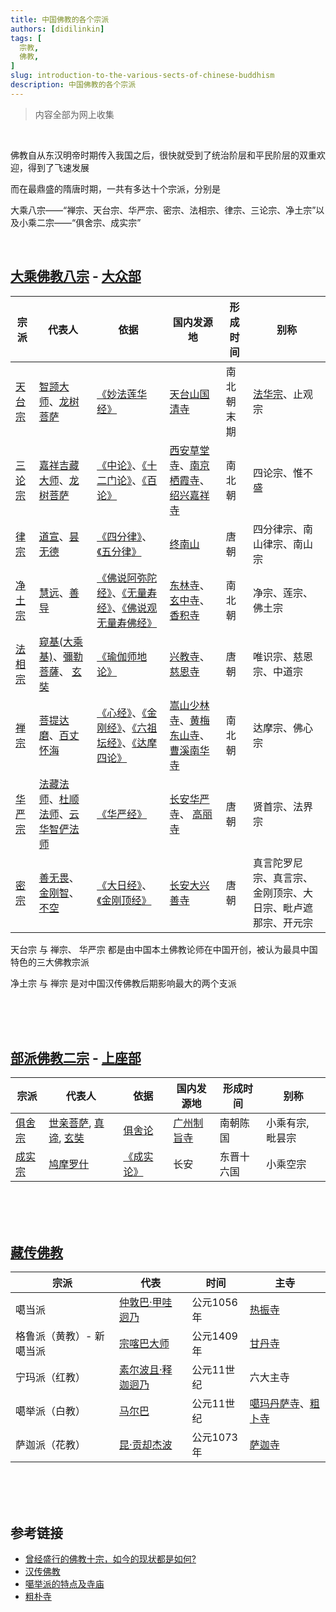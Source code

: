 ```yaml
---
title: 中国佛教的各个宗派
authors: [didilinkin]
tags: [
  宗教,
  佛教,
]
slug: introduction-to-the-various-sects-of-chinese-buddhism
description: 中国佛教的各个宗派
---
```


> 内容全部为网上收集

<br />

佛教自从东汉明帝时期传入我国之后，很快就受到了统治阶层和平民阶层的双重欢迎，得到了飞速发展

而在最鼎盛的隋唐时期，一共有多达十个宗派，分别是

大乘八宗——“禅宗、天台宗、华严宗、密宗、法相宗、律宗、三论宗、净土宗”以及小乘二宗——“俱舍宗、成实宗”

<!--truncate-->


<br />

## [大乘佛教八宗](https://zh.wikipedia.org/wiki/%E5%A4%A7%E4%B9%98%E4%BD%9B%E6%95%99) - [大众部](https://zh.wikipedia.org/zh-hans/%E5%A4%A7%E7%9C%BE%E9%83%A8)

| 宗派 | 代表人 | 依据 | 国内发源地 | 形成时间 | 别称 |
| --- | --- | --- | --- | --- | --- |
| [天台宗](https://zh.wikipedia.org/wiki/%E5%A4%A9%E5%8F%B0%E5%AE%97) | [智𫖮大师](https://zh.wikipedia.org/wiki/%E6%99%BA%E9%A1%97)、[龙树菩萨](https://zh.wikipedia.org/wiki/%E9%BE%8D%E6%A8%B9) | [《妙法莲华经》](https://zh.wikipedia.org/wiki/%E5%A6%99%E6%B3%95%E8%8E%B2%E5%8D%8E%E7%BB%8F) | [天台山国清寺](https://zh.wikipedia.org/wiki/%E5%9C%8B%E6%B8%85%E5%AF%BA_(%E5%A4%A9%E5%8F%B0)) | 南北朝末期 | [法华宗](https://zh.wikipedia.org/wiki/%E6%B3%95%E8%8F%AF%E5%AE%97)、止观宗 |
| [三论宗](https://zh.wikipedia.org/wiki/%E4%B8%89%E8%AE%BA%E5%AE%97) | [嘉祥吉藏大师](https://zh.wikipedia.org/wiki/%E5%90%89%E8%97%8F)、[龙树菩萨](https://zh.wikipedia.org/wiki/%E9%BE%8D%E6%A8%B9) | [《中论》](https://zh.wikipedia.org/wiki/%E4%B8%AD%E8%AB%96)、[《十二门论》](https://zh.wikipedia.org/wiki/%E5%8D%81%E4%BA%8C%E9%96%80%E8%AB%96)、[《百论》](https://zh.wikipedia.org/wiki/%E7%99%BE%E8%AB%96) | [西安草堂寺](https://zh.wikipedia.org/wiki/%E8%8D%89%E5%A0%82%E5%AF%BA)、[南京栖霞寺](https://zh.wikipedia.org/wiki/%E6%A0%96%E9%9C%9E%E5%AF%BA)、[绍兴嘉祥寺](https://baike.baidu.com/item/%E5%98%89%E7%A5%A5%E5%AF%BA/13850110) | 南北朝 | 四论宗、惟不盛 |
| [律宗](https://zh.wikipedia.org/wiki/%E5%BE%8B%E5%AE%97) | [道宣](https://zh.wikipedia.org/wiki/%E9%81%93%E5%AE%A3)、[昙无德](https://zh.wikipedia.org/wiki/%E6%B3%95%E8%97%8F%E9%83%A8) | [《四分律》](https://zh.wikipedia.org/wiki/%E5%9B%9B%E5%88%86%E5%BE%8B)、[《五分律》](https://zh.wikipedia.org/wiki/%E4%BA%94%E5%88%86%E5%BE%8B) | [终南山](https://zh.wikipedia.org/wiki/%E7%BB%88%E5%8D%97%E5%B1%B1) | 唐朝 | 四分律宗、南山律宗、南山宗 |
| [净土宗](https://zh.wikipedia.org/wiki/%E6%B7%A8%E5%9C%9F%E5%AE%97_(%E4%B8%AD%E5%9C%8B)) | [慧远](https://zh.wikipedia.org/wiki/%E6%85%A7%E9%81%A0)、[善导](https://zh.wikipedia.org/wiki/%E5%96%84%E5%AF%BC) | [《佛说阿弥陀经》](https://zh.wikipedia.org/wiki/%E4%BD%9B%E8%AA%AA%E9%98%BF%E5%BD%8C%E9%99%80%E7%B6%93)、[《无量寿经》](https://zh.wikipedia.org/wiki/%E7%84%A1%E9%87%8F%E5%A3%BD%E7%B6%93)、[《佛说观无量寿佛经》](https://zh.wikipedia.org/wiki/%E4%BD%9B%E8%AA%AA%E8%A7%80%E7%84%A1%E9%87%8F%E5%A3%BD%E4%BD%9B%E7%B6%93) | [东林寺](https://zh.wikipedia.org/wiki/%E4%B8%9C%E6%9E%97%E5%AF%BA)、[玄中寺](https://zh.wikipedia.org/wiki/%E7%8E%84%E4%B8%AD%E5%AF%BA)、[香积寺](https://zh.wikipedia.org/wiki/%E9%A6%99%E7%A7%AF%E5%AF%BA_(%E8%A5%BF%E5%AE%89)) | 南北朝 | 净宗、莲宗、佛土宗 |
| [法相宗](https://zh.wikipedia.org/wiki/%E6%B3%95%E7%9B%B8%E5%AE%97) | [窥基(大乘基)](https://zh.wikipedia.org/wiki/%E5%A4%A7%E4%B9%98%E5%9F%BA)、[彌勒菩薩](https://zh.wikipedia.org/wiki/%E5%BD%8C%E5%8B%92%E8%8F%A9%E8%96%A9)、 [玄奘](https://zh.wikipedia.org/wiki/%E7%8E%84%E5%A5%98) | [《瑜伽师地论》](https://zh.wikipedia.org/wiki/%E7%91%9C%E4%BC%BD%E5%B8%AB%E5%9C%B0%E8%AB%96) | [兴教寺](https://zh.wikipedia.org/wiki/%E5%85%B4%E6%95%99%E5%AF%BA)、[慈恩寺](https://zh.wikipedia.org/wiki/%E5%A4%A7%E6%85%88%E6%81%A9%E5%AF%BA) | 唐朝 | 唯识宗、慈恩宗、中道宗 |
| [禅宗](https://zh.wikipedia.org/wiki/%E7%A6%85%E5%AE%97) | [菩提达磨](https://zh.wikipedia.org/wiki/%E8%8F%A9%E6%8F%90%E8%BE%BE%E6%91%A9)、[百丈怀海](https://zh.wikipedia.org/wiki/%E7%99%BE%E4%B8%88%E6%80%80%E6%B5%B7) | [《心经》](https://zh.wikipedia.org/wiki/%E8%88%AC%E8%8B%A5%E6%B3%A2%E7%BE%85%E8%9C%9C%E5%A4%9A%E5%BF%83%E7%B6%93)、[《金刚经》](https://zh.wikipedia.org/wiki/%E9%87%91%E5%89%9B%E7%B6%93)、[《六祖坛经》](https://zh.wikipedia.org/wiki/%E5%85%AD%E7%A5%96%E5%9D%9B%E7%BB%8F)、[《达摩四论》](https://zh.wikipedia.org/wiki/%E5%B0%91%E5%AE%A4%E5%85%AD%E9%96%80) | [嵩山少林寺](https://zh.wikipedia.org/wiki/%E5%B0%91%E6%9E%97%E5%AF%BA)、[黄梅东山寺](https://zh.wikipedia.org/wiki/%E4%BA%94%E7%A5%96%E5%AF%BA)、[曹溪南华寺](https://zh.wikipedia.org/wiki/%E5%8D%97%E5%8D%8E%E5%AF%BA) | 南北朝 | 达摩宗、佛心宗 |
| [华严宗](https://zh.wikipedia.org/wiki/%E5%8D%8E%E4%B8%A5%E5%AE%97) | [法藏法师](https://zh.wikipedia.org/wiki/%E6%B3%95%E8%97%8F)、[杜顺法师](https://zh.wikipedia.org/wiki/%E5%B8%9D%E5%BF%83%E6%9D%9C%E9%A0%86)、[云华智俨法师](https://zh.wikipedia.org/wiki/%E6%99%BA%E4%BF%A8) | [《华严经》](https://zh.wikipedia.org/wiki/%E8%8F%AF%E5%9A%B4%E7%B6%93) | [长安华严寺](https://zh.wikipedia.org/wiki/%E5%8D%8E%E4%B8%A5%E5%AF%BA%E5%A1%94_(%E8%A5%BF%E5%AE%89))、 [高丽寺](https://zh.wikipedia.org/wiki/%E9%AB%98%E4%B8%BD%E5%AF%BA) | 唐朝 | 贤首宗、法界宗 |
| [密宗](https://zh.wikipedia.org/wiki/%E5%94%90%E5%AF%86) | [善无畏](https://zh.wikipedia.org/wiki/%E5%96%84%E7%84%A1%E7%95%8F)、[金刚智](https://zh.wikipedia.org/wiki/%E9%87%91%E5%89%9B%E6%99%BA)、[不空](https://zh.wikipedia.org/wiki/%E4%B8%8D%E7%A9%BA) | [《大日经》](https://zh.wikipedia.org/wiki/%E5%A4%A7%E6%97%A5%E7%B6%93)、[《金刚顶经》](https://zh.wikipedia.org/wiki/%E9%87%91%E5%89%9B%E9%A0%82%E7%B6%93) | [长安大兴善寺](https://zh.wikipedia.org/wiki/%E5%A4%A7%E5%85%B4%E5%96%84%E5%AF%BA) | 唐朝 | 真言陀罗尼宗、真言宗、金刚顶宗、大日宗、毗卢遮那宗、开元宗 |

天台宗 与 禅宗、 华严宗 都是由中国本土佛教论师在中国开创，被认为最具中国特色的三大佛教宗派

净土宗 与 禅宗 是对中国汉传佛教后期影响最大的两个支派

<br />
<br />
<br />

## [部派佛教二宗](https://zh.wikipedia.org/zh-hans/%E9%83%A8%E6%B4%BE%E4%BD%9B%E6%95%99) - [上座部](https://zh.wikipedia.org/wiki/%E4%B8%8A%E5%BA%A7%E9%83%A8)

| 宗派 | 代表人 | 依据 | 国内发源地 | 形成时间 | 别称 |
| --- | --- | --- | --- | --- | --- |
| [俱舍宗](https://zh.wikipedia.org/wiki/%E4%BF%B1%E8%88%8D%E5%AE%97) | [世亲菩萨](https://zh.wikipedia.org/wiki/%E4%B8%96%E4%BA%B2), [真谛](https://zh.wikipedia.org/wiki/%E7%9C%9F%E8%AB%A6), [玄奘](https://zh.wikipedia.org/wiki/%E7%8E%84%E5%A5%98) | [俱舍论](https://zh.wikipedia.org/wiki/%E9%98%BF%E6%AF%97%E8%BE%BE%E7%A3%A8%E4%BF%B1%E8%88%8D%E8%AE%BA) | [广州制旨寺](http://buddhaspace.org/dict/fk/data/%25E5%2588%25B6%25E6%2597%25A8%25E5%25AF%25BA.html) | 南朝陈国 | 小乘有宗, 毗昙宗 |
| [成实宗](https://zh.wikipedia.org/wiki/%E6%88%90%E5%AF%A6%E5%AE%97) | [鸠摩罗什](https://zh.wikipedia.org/zh-hans/%E9%B8%A0%E6%91%A9%E7%BD%97%E4%BB%80) | [《成实论》](https://zh.wikipedia.org/zh-hans/%E6%88%90%E5%AF%A6%E8%AB%96) | 长安 | 东晋十六国 | 小乘空宗 |

<br />
<br />
<br />

## [藏传佛教](https://zh.wikipedia.org/wiki/%E8%97%8F%E5%82%B3%E4%BD%9B%E6%95%99)

| 宗派 | 代表 | 时间 | 主寺 |
| --- | --- | --- | --- |
| 噶当派 | [仲敦巴·甲哇迥乃](https://zh.wikipedia.org/wiki/%E4%BB%B2%E6%95%A6%E5%B7%B4) | 公元1056年 | [热振寺](https://zh.wikipedia.org/wiki/%E7%83%AD%E6%8C%AF%E5%AF%BA) |
| 格鲁派（黄教）- 新噶当派 | [宗喀巴大师](https://zh.wikipedia.org/wiki/%E5%AE%97%E5%96%80%E5%B7%B4) | 公元1409年 | [甘丹寺](https://zh.wikipedia.org/wiki/%E7%94%98%E4%B8%B9%E5%AF%BA)|
| 宁玛派（红教） | [素尔波且·释迦迥乃](https://zh.wikipedia.org/wiki/%E7%B4%A0%E5%B0%94%E6%B3%A2%E4%B8%94%C2%B7%E9%87%8A%E8%BF%A6%E8%BF%A5%E4%B9%83) | 公元11世纪 | 六大主寺 |
| 噶举派（白教） | [马尔巴](https://zh.wikipedia.org/wiki/%E9%A6%AC%E7%88%BE%E5%B7%B4) | 公元11世纪 | [噶玛丹萨寺](https://zh.wikipedia.org/wiki/%E5%99%B6%E7%8E%9B%E5%AF%BA)、[粗卜寺](https://www.jendow.com.tw/wiki/%E7%B2%97%E6%9C%B4%E5%AF%BA) |
| 萨迦派（花教） | [昆·贡却杰波](https://zh.wikipedia.org/wiki/%E6%98%86%C2%B7%E8%B4%A1%E5%8D%B4%E6%9D%B0%E6%B3%A2) | 公元1073年 | [萨迦寺](https://zh.wikipedia.org/wiki/%E8%90%A8%E8%BF%A6%E5%AF%BA) |

<br />
<br />
<br />

## 参考链接

* [曾经盛行的佛教十宗，如今的现状都是如何?](https://baijiahao.baidu.com/s?id=1657408576292861139)
* [汉传佛教](https://zh.wikipedia.org/wiki/%E6%B1%89%E4%BC%A0%E4%BD%9B%E6%95%99)
* [噶举派的特点及寺庙](https://rin.scun.edu.cn/info/1100/1281.htm)
* [粗朴寺](https://www.jendow.com.tw/wiki/%E7%B2%97%E6%9C%B4%E5%AF%BA)
